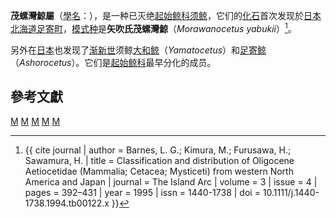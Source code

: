 {{expert|time=2013-06-04T08:37:14+00:00}}
{{Automatic Taxobox
| taxon = Morawanocetus
| authority = [[木村方一|Kimura]] & [[Lawrence_G._Barnes|Barnes]], 1995
| fossil_range = [[漸新世|漸新世]]後期, {{fossilrange|27|23}}
| type_species = '''矢吹氏茂螺灣鯨<br />''Morawanocetus yabukii'''''
| type_species_authority = Kimura & Barnes ''vide'' Barnes, 1995
}}
'''茂螺灣鯨屬'''（[[學名|學名]]：{{lang|la|''Morawanocetus''}}），是一种已灭绝[[起始鲸科|起始鲸科]][[须鲸|须鲸]]，它们的[[化石|化石]]首次发现於[[日本|日本]][[北海道|北海道]][[足寄町|足寄町]]，[[模式种|模式种]]是'''矢吹氏茂螺灣鯨'''（''Morawanocetus yabukii''）<ref name = Barnes>{{ cite journal | author = Barnes, L. G.; Kimura, M.; Furusawa, H.; Sawamura, H. | title = Classification and distribution of Oligocene Aetiocetidae (Mammalia; Cetacea; Mysticeti) from western North America and Japan | journal = The Island Arc | volume = 3 | issue = 4 | pages =  392–431 | year = 1995 | issn = 1440-1738 | doi = 10.1111/j.1440-1738.1994.tb00122.x }}</ref>。

另外在[[日本|日本]]也发现了[[渐新世|渐新世]]须鲸[[大和鲸|大和鲸]]（''Yamatocetus''）和[[足寄鲸|足寄鲸]]（''Ashorocetus''）。它们是[[起始鲸科|起始鲸科]]最早分化的成员。

==參考文獻==
{{reflist}}
{{Paleo-whale-stub}}
{{taxonbar}}
{{鬚鯨小目}}
[[Category:起始鯨科|M]]
[[Category:_1995年描述的分类群|M]]
[[Category:鲸下目|M]]
[[Category:漸新世哺乳類|M]]
[[Category:亞洲史前哺乳動物|M]]